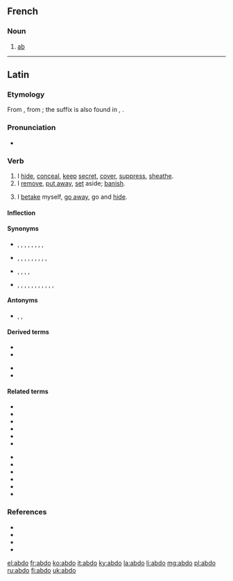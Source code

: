{{also|Abdo}}

==French==

===Noun===
{{fr-noun|m}}

# {{lb|fr|rare|_|in the singular}} [[ab]] {{gloss|abdominal muscle}}

----

==Latin==

===Etymology===
{{PIE root|la|dʰeh₁}}
From {{affix|la|ab-|*dō|t2=put}}, from {{etyl|ine-pro|la}} {{m|ine-pro|*dʰeh₁-||to put, place, set}}; the suffix is also found in {{m|la|crēdō}}, {{m|la|cedō}}.

===Pronunciation===
* {{la-IPA|abdō}}

===Verb===
{{la-verb|abdō|abdere|abdidī|abditum|conj=3}}

# I [[hide]], [[conceal]], [[keep]] [[secret]], [[cover]], [[suppress]], [[sheathe]].
# I [[remove]], [[put away]], [[set]] aside; [[banish]].
# {{lb|la|often with se}} I [[betake]] myself, [[go away]], go and [[hide]].

====Inflection====
{{la-conj-3rd|abd|abdid|abdit}}

====Synonyms====
* {{sense|banish}} {{l|la|ablego|ablēgō}}, {{l|la|depello|dēpellō}}, {{l|la|eximo|eximō}}, {{l|la|expello|expellō}}, {{l|la|extermino|exterminō}}, {{l|la|pello|pellō}}, {{l|la|proicio|prōiciō}}, {{l|la|relego|relēgō}}, {{l|la|submoveo|submoveō}}
* {{sense|conceal, hide}} {{l|la|abscondo|abscondō}}, {{l|la|celo|cēlō}}, {{l|la|contego|contegō}}, {{l|la|defodio|dēfodiō}}, {{l|la|dissimulo|dissimulō}}, {{l|la|occulto|occultō}}, {{l|la|operio|operiō}}, {{l|la|recondo|recondō}}, {{l|la|tego|tegō}}, {{l|la|velo|vēlō}}
* {{sense|go away}} {{l|la|abambulo|abambulō}}, {{l|la|abeo|abeō}}, {{l|la|abscedo|abscēdō}}, {{l|la|decedo|dēcēdō}}, {{l|la|discedo|discēdō}}
* {{sense|remove}} {{l|la|abduco|abdūcō}}, {{l|la|amando|āmandō}}, {{l|la|amolior|āmōlior}}, {{l|la|amoveo|āmoveō}}, {{l|la|aspello|aspellō}}, {{l|la|aufero|auferō}}, {{l|la|demoveo|dēmoveō}}, {{l|la|detraho|dētrahō}}, {{l|la|eximo|eximō}}, {{l|la|relego|relēgō}}, {{l|la|removeo|removeō}}, {{l|la|submoveo|submoveō}}

====Antonyms====
* {{sense|go away}} {{l|la|accedo|accēdō}}, {{l|la|adeo|adeō}}, {{l|la|advento|adventō}}

====Derived terms====
{{der-top}}
* {{l|la|abdite|abditē}}
* {{l|la|abditivus|abditīvus}}
{{der-mid}}
* {{l|la|abditum}}
* {{l|la|abditus}}
{{der-bottom}}

====Related terms====
{{top2}}
* {{l|la|addo|addō}}
* {{l|la|condo|condō}}
* {{l|la|dedo|dēdō}}
* {{l|la|dido|dīdō}}
* {{l|la|do|dō}}
* {{l|la|edo|ēdō}}
{{mid2}}
* {{l|la|indo|indō}}
* {{l|la|perdo|perdō}}
* {{l|la|prodo|prōdō}}
* {{l|la|reddo|reddō}}
* {{l|la|subdo|subdō}}
* {{l|la|trado|trādō}}
{{bottom}}

===References===
* {{R:L&S}}
* {{R:Elementary Lewis}}
* {{R:Gaffiot}}
* {{R:M&A}}

[[el:abdo]]
[[fr:abdo]]
[[ko:abdo]]
[[it:abdo]]
[[ky:abdo]]
[[la:abdo]]
[[li:abdo]]
[[mg:abdo]]
[[pl:abdo]]
[[ru:abdo]]
[[fi:abdo]]
[[uk:abdo]]